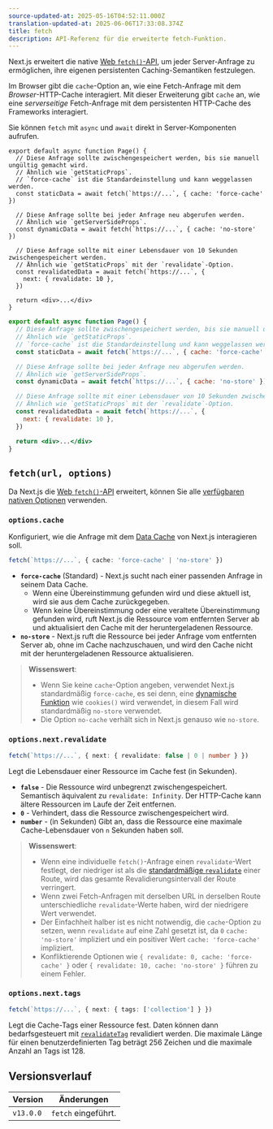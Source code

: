 ```yaml
---
source-updated-at: 2025-05-16T04:52:11.000Z
translation-updated-at: 2025-06-06T17:33:08.374Z
title: fetch
description: API-Referenz für die erweiterte fetch-Funktion.
---
```


Next.js erweitert die native [Web `fetch()`-API](https://developer.mozilla.org/docs/Web/API/Fetch_API), um jeder Server-Anfrage zu ermöglichen, ihre eigenen persistenten Caching-Semantiken festzulegen.

Im Browser gibt die `cache`-Option an, wie eine Fetch-Anfrage mit dem _Browser_-HTTP-Cache interagiert. Mit dieser Erweiterung gibt `cache` an, wie eine _serverseitige_ Fetch-Anfrage mit dem persistenten HTTP-Cache des Frameworks interagiert.

Sie können `fetch` mit `async` und `await` direkt in Server-Komponenten aufrufen.

```tsx filename="app/page.tsx" switcher
export default async function Page() {
  // Diese Anfrage sollte zwischengespeichert werden, bis sie manuell ungültig gemacht wird.
  // Ähnlich wie `getStaticProps`.
  // `force-cache` ist die Standardeinstellung und kann weggelassen werden.
  const staticData = await fetch(`https://...`, { cache: 'force-cache' })

  // Diese Anfrage sollte bei jeder Anfrage neu abgerufen werden.
  // Ähnlich wie `getServerSideProps`.
  const dynamicData = await fetch(`https://...`, { cache: 'no-store' })

  // Diese Anfrage sollte mit einer Lebensdauer von 10 Sekunden zwischengespeichert werden.
  // Ähnlich wie `getStaticProps` mit der `revalidate`-Option.
  const revalidatedData = await fetch(`https://...`, {
    next: { revalidate: 10 },
  })

  return <div>...</div>
}
```

```jsx filename="app/page.js" switcher
export default async function Page() {
  // Diese Anfrage sollte zwischengespeichert werden, bis sie manuell ungültig gemacht wird.
  // Ähnlich wie `getStaticProps`.
  // `force-cache` ist die Standardeinstellung und kann weggelassen werden.
  const staticData = await fetch(`https://...`, { cache: 'force-cache' })

  // Diese Anfrage sollte bei jeder Anfrage neu abgerufen werden.
  // Ähnlich wie `getServerSideProps`.
  const dynamicData = await fetch(`https://...`, { cache: 'no-store' })

  // Diese Anfrage sollte mit einer Lebensdauer von 10 Sekunden zwischengespeichert werden.
  // Ähnlich wie `getStaticProps` mit der `revalidate`-Option.
  const revalidatedData = await fetch(`https://...`, {
    next: { revalidate: 10 },
  })

  return <div>...</div>
}
```

## `fetch(url, options)`

Da Next.js die [Web `fetch()`-API](https://developer.mozilla.org/docs/Web/API/Fetch_API) erweitert, können Sie alle [verfügbaren nativen Optionen](https://developer.mozilla.org/docs/Web/API/fetch#parameters) verwenden.

### `options.cache`

Konfiguriert, wie die Anfrage mit dem [Data Cache](/docs/app/building-your-application/caching#data-cache) von Next.js interagieren soll.

```ts
fetch(`https://...`, { cache: 'force-cache' | 'no-store' })
```

- **`force-cache`** (Standard) - Next.js sucht nach einer passenden Anfrage in seinem Data Cache.
  - Wenn eine Übereinstimmung gefunden wird und diese aktuell ist, wird sie aus dem Cache zurückgegeben.
  - Wenn keine Übereinstimmung oder eine veraltete Übereinstimmung gefunden wird, ruft Next.js die Ressource vom entfernten Server ab und aktualisiert den Cache mit der heruntergeladenen Ressource.
- **`no-store`** - Next.js ruft die Ressource bei jeder Anfrage vom entfernten Server ab, ohne im Cache nachzuschauen, und wird den Cache nicht mit der heruntergeladenen Ressource aktualisieren.

> **Wissenswert**:
>
> - Wenn Sie keine `cache`-Option angeben, verwendet Next.js standardmäßig `force-cache`, es sei denn, eine [dynamische Funktion](/docs/app/building-your-application/rendering/server-components#server-rendering-strategies#dynamic-functions) wie `cookies()` wird verwendet, in diesem Fall wird standardmäßig `no-store` verwendet.
> - Die Option `no-cache` verhält sich in Next.js genauso wie `no-store`.

### `options.next.revalidate`

```ts
fetch(`https://...`, { next: { revalidate: false | 0 | number } })
```

Legt die Lebensdauer einer Ressource im Cache fest (in Sekunden).

- **`false`** - Die Ressource wird unbegrenzt zwischengespeichert. Semantisch äquivalent zu `revalidate: Infinity`. Der HTTP-Cache kann ältere Ressourcen im Laufe der Zeit entfernen.
- **`0`** - Verhindert, dass die Ressource zwischengespeichert wird.
- **`number`** - (in Sekunden) Gibt an, dass die Ressource eine maximale Cache-Lebensdauer von `n` Sekunden haben soll.

> **Wissenswert**:
>
> - Wenn eine individuelle `fetch()`-Anfrage einen `revalidate`-Wert festlegt, der niedriger ist als die [standardmäßige `revalidate`](/docs/app/api-reference/file-conventions/route-segment-config#revalidate) einer Route, wird das gesamte Revalidierungsintervall der Route verringert.
> - Wenn zwei Fetch-Anfragen mit derselben URL in derselben Route unterschiedliche `revalidate`-Werte haben, wird der niedrigere Wert verwendet.
> - Der Einfachheit halber ist es nicht notwendig, die `cache`-Option zu setzen, wenn `revalidate` auf eine Zahl gesetzt ist, da `0` `cache: 'no-store'` impliziert und ein positiver Wert `cache: 'force-cache'` impliziert.
> - Konfliktierende Optionen wie `{ revalidate: 0, cache: 'force-cache' }` oder `{ revalidate: 10, cache: 'no-store' }` führen zu einem Fehler.

### `options.next.tags`

```ts
fetch(`https://...`, { next: { tags: ['collection'] } })
```

Legt die Cache-Tags einer Ressource fest. Daten können dann bedarfsgesteuert mit [`revalidateTag`](https://nextjs.org/docs/app/api-reference/functions/revalidateTag) revalidiert werden. Die maximale Länge für einen benutzerdefinierten Tag beträgt 256 Zeichen und die maximale Anzahl an Tags ist 128.

## Versionsverlauf

| Version   | Änderungen             |
| --------- | ------------------- |
| `v13.0.0` | `fetch` eingeführt. |